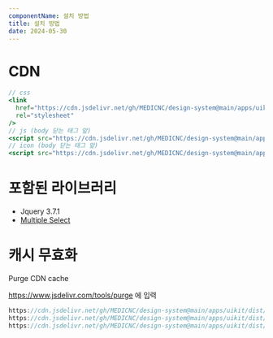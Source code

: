 ```yaml
---
componentName: 설치 방법
title: 설치 방법
date: 2024-05-30
---
```


# CDN

```jsx
// css
<link
  href="https://cdn.jsdelivr.net/gh/MEDICNC/design-system@main/apps/uikit/dist/css/uikit-core.min.css"
  rel="stylesheet"
/>
// js (body 닫는 태그 앞)
<script src="https://cdn.jsdelivr.net/gh/MEDICNC/design-system@main/apps/uikit/dist/js/uikit-core.min.js"></script>
// icon (body 닫는 태그 앞)
<script src="https://cdn.jsdelivr.net/gh/MEDICNC/design-system@main/apps/uikit/dist/js/uikit-icons.min.js"></script>
```

# 포함된 라이브러리

- Jquery 3.7.1
- [Multiple Select](https://multiple-select.wenzhixin.net.cn/)

# 캐시 무효화

Purge CDN cache

https://www.jsdelivr.com/tools/purge 에 입력

```jsx
https://cdn.jsdelivr.net/gh/MEDICNC/design-system@main/apps/uikit/dist/css/uikit-core.min.css
https://cdn.jsdelivr.net/gh/MEDICNC/design-system@main/apps/uikit/dist/js/uikit-core.min.js
https://cdn.jsdelivr.net/gh/MEDICNC/design-system@main/apps/uikit/dist/js/uikit-icons.min.js
```

